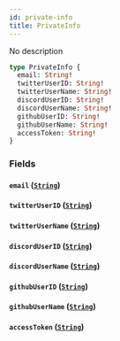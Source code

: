 ```yaml
---
id: private-info
title: PrivateInfo
---
```



No description

```graphql
type PrivateInfo {
  email: String!
  twitterUserID: String!
  twitterUserName: String!
  discordUserID: String!
  discordUserName: String!
  githubUserID: String!
  githubUserName: String!
  accessToken: String!
}
```


### Fields

#### `email` ([`String`](../../references/scalars/string))




#### `twitterUserID` ([`String`](../../references/scalars/string))




#### `twitterUserName` ([`String`](../../references/scalars/string))




#### `discordUserID` ([`String`](../../references/scalars/string))




#### `discordUserName` ([`String`](../../references/scalars/string))




#### `githubUserID` ([`String`](../../references/scalars/string))




#### `githubUserName` ([`String`](../../references/scalars/string))




#### `accessToken` ([`String`](../../references/scalars/string))






